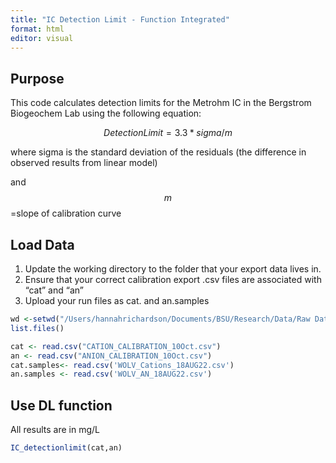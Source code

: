 ```yaml
---
title: "IC Detection Limit - Function Integrated"
format: html
editor: visual
---
```


## Purpose

This code calculates detection limits for the Metrohm IC in the Bergstrom Biogeochem Lab using the following equation:

$$Detection Limit = 3.3*sigma/m$$

where sigma is the standard deviation of the residuals (the difference in observed results from linear model)

and $$m$$=slope of calibration curve

## Load Data

1.  Update the working directory to the folder that your export data lives in.
2.  Ensure that your correct calibration export .csv files are associated with "cat" and "an"
3.  Upload your run files as cat. and an.samples

```r
wd <-setwd("/Users/hannahrichardson/Documents/BSU/Research/Data/Raw Data/IC data")
list.files()

cat <- read.csv("CATION_CALIBRATION_10Oct.csv")
an <- read.csv("ANION_CALIBRATION_10Oct.csv")
cat.samples<- read.csv('WOLV_Cations_18AUG22.csv')
an.samples <- read.csv('WOLV_AN_18AUG22.csv')
```

## Use DL function

All results are in mg/L

```r
IC_detectionlimit(cat,an)
```
